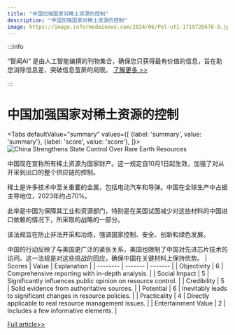 ```yaml
---
title: "中国加强国家对稀土资源的控制"
description: "中国加强国家对稀土资源的控制"
image: https://image.informedainews.com/2024/06/Pol-utI-1719720678-0.jpg
---
```



:::info

“智闻AI“ 是由人工智能编撰的刊物集合，确保您只获得最有价值的信息，旨在助您消除信息差，突破信息茧房的局限。  [了解更多 >>](/)

:::

# 中国加强国家对稀土资源的控制


<Tabs
	defaultValue="summary"
	values={[
	{label: 'summary', value: 'summary'},
	{label: 'score', value: 'score'},
]}>
<TabItem value="summary">
<img
  src="https://image.informedainews.com/2024/06/Pol-utI-1719720678-0.jpg"
  alt="China Strengthens State Control Over Rare Earth Resources"
/>



中国现在宣称所有稀土资源为国家财产。这一规定自10月1日起生效，加强了对从开采到出口的整个供应链的控制。

稀土是许多技术中至关重要的金属，包括电动汽车和导弹。中国在全球生产中占据主导地位，2023年约占70%。

此举是中国为保障其工业和资源部门，特别是在美国试图减少对这些材料的中国进口依赖的情况下，所采取的战略的一部分。

该法规旨在防止非法开采和冶炼，强调国家控制、安全、创新和绿色发展。

中国的行动反映了与美国更广泛的紧张关系，美国也限制了中国对先进芯片技术的访问。这一法规是对这些挑战的回应，确保中国在关键材料上保持优势。
</TabItem>
<TabItem value="score">
	| Scores     | Value   | Explanation |
	| -------- | ------- | ------- |
	| Objectivity  | 6    | Comprehensive reporting with in-depth analysis.    |
	| Social Impact | 5     | Significantly influences public opinion on resource control.    |
	| Credibility    | 5    | Solid evidence from authoritative sources.    |
	| Potential    | 6    | Inevitably leads to significant changes in resource policies.    |
	| Practicality    | 4    | Directly applicable to real resource management issues.    |
	| Entertainment Value    | 2    | Includes a few informative elements.    |
</TabItem>
</Tabs>

[Full article>>](https://asia.nikkei.com/Business/Markets/Commodities/China-says-rare-earths-belong-to-state-in-new-regulation)
